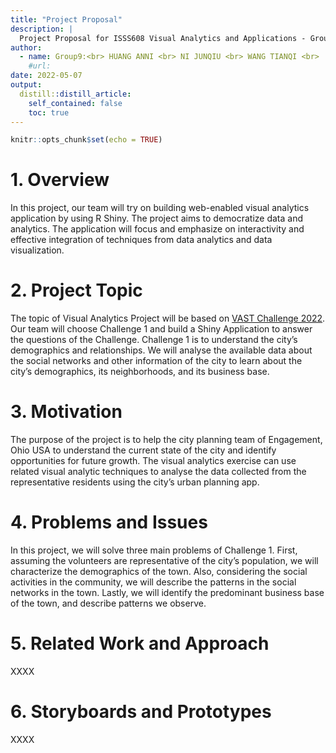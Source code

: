 ```yaml
---
title: "Project Proposal"
description: |
  Project Proposal for ISSS608 Visual Analytics and Applications - Group 9
author:
  - name: Group9:<br> HUANG ANNI <br> NI JUNQIU <br> WANG TIANQI <br>
    #url: 
date: 2022-05-07
output:
  distill::distill_article:
    self_contained: false
    toc: true
---
```



```r
knitr::opts_chunk$set(echo = TRUE)
```

# 1. Overview

In this project, our team will try on building web-enabled visual analytics application by using R Shiny. The project aims to democratize data and analytics. The application will focus and emphasize on interactivity and effective integration of techniques from data analytics and data visualization.

# 2. Project Topic

The topic of Visual Analytics Project will be based on [VAST Challenge 2022](https://vast-challenge.github.io/2022/). Our team will choose Challenge 1 and build a Shiny Application to answer the questions of the Challenge. Challenge 1 is to understand the city’s demographics and relationships. We will analyse the available data about the social networks and other information of the city to learn about the city’s demographics, its neighborhoods, and its business base.

# 3. Motivation 

The purpose of the project is to help the city planning team of Engagement, Ohio USA to understand the current state of the city and identify opportunities for future growth. The visual analytics exercise can use related visual analytic techniques to analyse the data collected from the representative residents using the city’s urban planning app.


# 4. Problems and Issues

In this project, we will solve three main problems of Challenge 1. First, assuming the volunteers are representative of the city’s population, we will characterize the demographics of the town. Also, considering  the social activities in the community, we will describe the patterns in the social networks in the town. Lastly, we will identify the predominant business base of the town, and describe patterns we observe. 


# 5. Related Work and Approach

XXXX


# 6. Storyboards and Prototypes

XXXX



